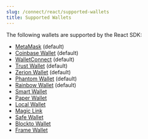 ```yaml
---
slug: /connect/react/supported-wallets
title: Supported Wallets
---
```



The following wallets are supported by the React SDK:

- [MetaMask](/react/react.metamaskwallet) (default)
- [Coinbase Wallet](/react/react.coinbasewallet) (default)
- [WalletConnect](/react/react.walletconnectwallet) (default)
- [Trust Wallet](/react/react.trustwallet) (default)
- [Zerion Wallet](/react/react.zerionwallet) (default)
- [Phantom Wallet](/react/react.phantomwallet) (default)
- [Rainbow Wallet](/react/react.rainbowwallet) (default)
- [Smart Wallet](react/react.smartwallet)
- [Paper Wallet](/react/react.paperwallet)
- [Local Wallet](/react/react.localwallet)
- [Magic Link](/react/react.magiclink)
- [Safe Wallet](/react/react.safewallet)
- [Blockto Wallet](/react/react.blocktowallet)
- [Frame Wallet](/react/react.framewallet)
